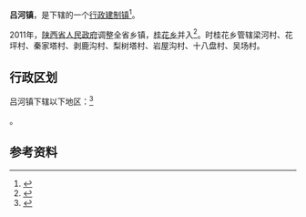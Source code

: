 {{中国乡级行政区|61/09/28/110/000}}

'''吕河镇'''，是{{PRC admin/fullname|61/09/28/110/000|3}}下辖的一个[[行政建制镇|行政建制镇]]<ref>{{PRC admin/ref sgc|{{PRC admin/parent|61/09/28/110/000}}}}</ref>。

2011年，[[陕西省人民政府|陕西省人民政府]]调整全省乡镇，[[桂花乡_(旬阳县)|桂花乡]]并入<ref>{{Cite web |url=http://www.gov.cn/gzdt/2011-07/07/content_1901351.htm |title=陕西省发布撤乡并镇及部分乡镇行政区划调整公告 |accessdate=2021-05-15 |author= |date=2011-07-07 |work= |publisher=中华人民共和国中央政府网站，来源：陕西省人民政府网站 |quote=撤销安康市汉滨区梅子铺镇、运溪乡并入恒口镇[……]撤销旬阳县庙坪乡并入双河镇，'''撤桂花乡并入吕河镇'''[……] |language=Zh-hans |archive-date=2012-04-19 |archive-url=https://web.archive.org/web/20120419064726/http://www.gov.cn/gzdt/2011-07/07/content_1901351.htm |dead-url=no }}</ref>。时桂花乡管辖梁河村、花坪村、秦家塔村、剥鹿沟村、梨树塔村、岩屋沟村、十八盘村、吴场村。

== 行政区划 ==

吕河镇下辖以下地区：<ref>{{PRC admin/ref sgc|61/09/28/110/000}}</ref>

{{PRC admin/children|61/09/28/110/000}}。

== 参考资料 ==

{{reflist}}

{{PRC admin/navcat|61/09/28/110/000}}
{{陕西行政区划小作品}}